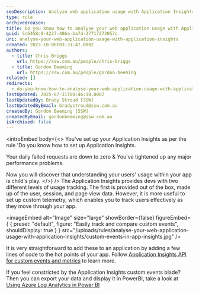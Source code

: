 ```yaml
---
seoDescription: Analyze web application usage with Application Insights to gain insights into user behavior and optimize performance
type: rule
archivedreason:
title: Do you know how to analyse your web application usage with Application Insights?
guid: 5c6458c0-4227-406a-ba7d-27717272057c
uri: analyse-your-web-application-usage-with-application-insights
created: 2023-10-06T03:31:47.000Z
authors:
  - title: Chris Briggs
    url: https://ssw.com.au/people/chris-briggs
  - title: Gordon Beeming
    url: https://ssw.com.au/people/gordon-beeming
related: []
redirects:
  - do-you-know-how-to-analyse-your-web-application-usage-with-application-insights
lastUpdated: 2025-07-31T00:46:18.000Z
lastUpdatedBy: Brady Stroud [SSW]
lastUpdatedByEmail: bradystroud@ssw.com.au
createdBy: Gordon Beeming [SSW]
createdByEmail: gordonbeeming@ssw.com.au
isArchived: false
---
```


<introEmbed
  body={<>
You've set up your Application Insights as per the rule 'Do you know how to set up Application Insights.

Your daily failed requests are down to zero & You've tightened up any major performance problems.

Now you will discover that understanding your users' usage within your app is child's play.
  </>}
/>
The Application Insights provides devs with two different levels of usage tracking. The first is provided out of the box, made up of the user, session, and page view data. However, it is more useful to set up custom telemetry, which enables you to track users effectively as they move through your app.


<imageEmbed
  alt="Image"
  size="large"
  showBorder={false}
  figureEmbed={ {
    preset: "default",
    figure: "Easily track and compare custom events",
    shouldDisplay: true
  } }
  src="/uploads/rules/analyse-your-web-application-usage-with-application-insights/custom-events-in-app-insights.jpg"
/>

It is very straightforward to add these to an application by adding a few lines of code to the hot points of your app. Follow [Application Insights API for custom events and metrics](https://learn.microsoft.com/en-us/azure/azure-monitor/app/api-custom-events-metrics?WT.mc_id=AZ-MVP-33518) to learn more.

If you feel constricted by the Application Insights custom events blade? Then you can export your data and display it in PowerBI, take a look at [Using Azure Log Analytics in Power BI](https://learn.microsoft.com/en-us/power-bi/transform-model/log-analytics/desktop-log-analytics-overview?WT.mc_id=DP-MVP-33518)
